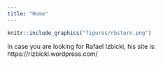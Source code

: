 ```yaml
---
title: "Home"
---
```


```r
knitr::include_graphics("figures/rbstern.png")
```

In case you are looking for Rafael Izbicki,
his site is: https://rizbicki.wordpress.com/
